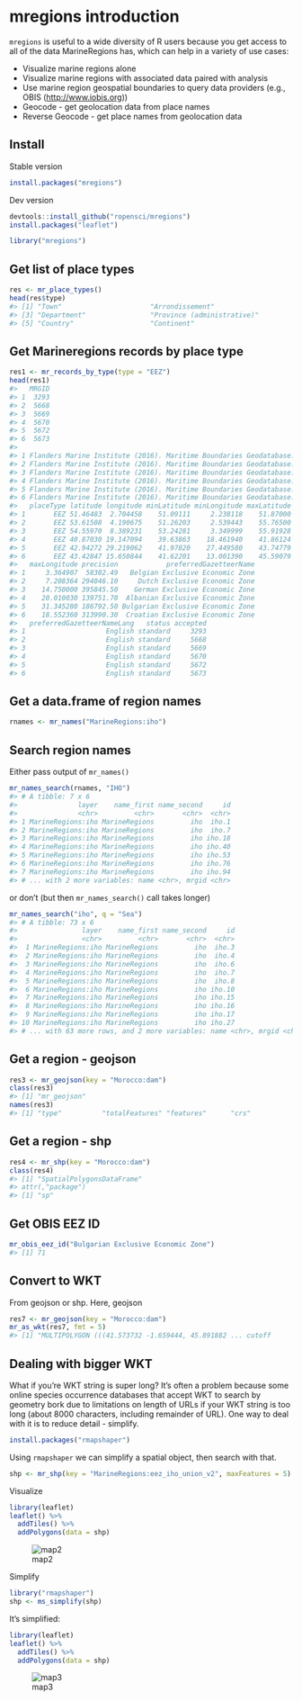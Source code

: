 <!--
%\VignetteEngine{knitr::knitr}
%\VignetteIndexEntry{mregions introduction}
%\VignetteEncoding{UTF-8}
-->



mregions introduction
=====================

`mregions` is useful to a wide diversity of R users because you get access to all of the
data MarineRegions has, which can help in a variety of use cases:

* Visualize marine regions alone
* Visualize marine regions with associated data paired with analysis
* Use marine region geospatial boundaries to query data providers (e.g., OBIS (<http://www.iobis.org>))
* Geocode - get geolocation data from place names
* Reverse Geocode - get place names from geolocation data

## Install

Stable version


```r
install.packages("mregions")
```

Dev version


```r
devtools::install_github("ropensci/mregions")
install.packages("leaflet")
```


```r
library("mregions")
```

## Get list of place types


```r
res <- mr_place_types()
head(res$type)
#> [1] "Town"                      "Arrondissement"           
#> [3] "Department"                "Province (administrative)"
#> [5] "Country"                   "Continent"
```

## Get Marineregions records by place type


```r
res1 <- mr_records_by_type(type = "EEZ")
head(res1)
#>   MRGID
#> 1  3293
#> 2  5668
#> 3  5669
#> 4  5670
#> 5  5672
#> 6  5673
#>                                                                                                                                                                                                             gazetteerSource
#> 1 Flanders Marine Institute (2016). Maritime Boundaries Geodatabase: Maritime Boundaries and Exclusive Economic Zones (200NM), version 9. Available online at http://www.marineregions.org/. http://dx.doi.org/10.14284/242
#> 2 Flanders Marine Institute (2016). Maritime Boundaries Geodatabase: Maritime Boundaries and Exclusive Economic Zones (200NM), version 9. Available online at http://www.marineregions.org/. http://dx.doi.org/10.14284/242
#> 3 Flanders Marine Institute (2016). Maritime Boundaries Geodatabase: Maritime Boundaries and Exclusive Economic Zones (200NM), version 9. Available online at http://www.marineregions.org/. http://dx.doi.org/10.14284/242
#> 4 Flanders Marine Institute (2016). Maritime Boundaries Geodatabase: Maritime Boundaries and Exclusive Economic Zones (200NM), version 9. Available online at http://www.marineregions.org/. http://dx.doi.org/10.14284/242
#> 5 Flanders Marine Institute (2016). Maritime Boundaries Geodatabase: Maritime Boundaries and Exclusive Economic Zones (200NM), version 9. Available online at http://www.marineregions.org/. http://dx.doi.org/10.14284/242
#> 6 Flanders Marine Institute (2016). Maritime Boundaries Geodatabase: Maritime Boundaries and Exclusive Economic Zones (200NM), version 9. Available online at http://www.marineregions.org/. http://dx.doi.org/10.14284/242
#>   placeType latitude longitude minLatitude minLongitude maxLatitude
#> 1       EEZ 51.46483  2.704458    51.09111     2.238118    51.87000
#> 2       EEZ 53.61508  4.190675    51.26203     2.539443    55.76500
#> 3       EEZ 54.55970  8.389231    53.24281     3.349999    55.91928
#> 4       EEZ 40.87030 19.147094    39.63863    18.461940    41.86124
#> 5       EEZ 42.94272 29.219062    41.97820    27.449580    43.74779
#> 6       EEZ 43.42847 15.650844    41.62201    13.001390    45.59079
#>   maxLongitude precision            preferredGazetteerName
#> 1     3.364907  58302.49   Belgian Exclusive Economic Zone
#> 2     7.208364 294046.10     Dutch Exclusive Economic Zone
#> 3    14.750000 395845.50    German Exclusive Economic Zone
#> 4    20.010030 139751.70  Albanian Exclusive Economic Zone
#> 5    31.345280 186792.50 Bulgarian Exclusive Economic Zone
#> 6    18.552360 313990.30  Croatian Exclusive Economic Zone
#>   preferredGazetteerNameLang   status accepted
#> 1                    English standard     3293
#> 2                    English standard     5668
#> 3                    English standard     5669
#> 4                    English standard     5670
#> 5                    English standard     5672
#> 6                    English standard     5673
```

## Get a data.frame of region names


```r
rnames <- mr_names("MarineRegions:iho")
```

## Search region names

Either pass output of `mr_names()`


```r
mr_names_search(rnames, "IHO")
#> # A tibble: 7 x 6
#>               layer    name_first name_second     id
#>               <chr>         <chr>       <chr>  <chr>
#> 1 MarineRegions:iho MarineRegions         iho  iho.1
#> 2 MarineRegions:iho MarineRegions         iho  iho.7
#> 3 MarineRegions:iho MarineRegions         iho iho.18
#> 4 MarineRegions:iho MarineRegions         iho iho.40
#> 5 MarineRegions:iho MarineRegions         iho iho.53
#> 6 MarineRegions:iho MarineRegions         iho iho.76
#> 7 MarineRegions:iho MarineRegions         iho iho.94
#> # ... with 2 more variables: name <chr>, mrgid <chr>
```

or don't (but then `mr_names_search()` call takes longer)


```r
mr_names_search("iho", q = "Sea")
#> # A tibble: 73 x 6
#>                layer    name_first name_second     id
#>                <chr>         <chr>       <chr>  <chr>
#>  1 MarineRegions:iho MarineRegions         iho  iho.3
#>  2 MarineRegions:iho MarineRegions         iho  iho.4
#>  3 MarineRegions:iho MarineRegions         iho  iho.6
#>  4 MarineRegions:iho MarineRegions         iho  iho.7
#>  5 MarineRegions:iho MarineRegions         iho  iho.8
#>  6 MarineRegions:iho MarineRegions         iho iho.10
#>  7 MarineRegions:iho MarineRegions         iho iho.15
#>  8 MarineRegions:iho MarineRegions         iho iho.16
#>  9 MarineRegions:iho MarineRegions         iho iho.17
#> 10 MarineRegions:iho MarineRegions         iho iho.27
#> # ... with 63 more rows, and 2 more variables: name <chr>, mrgid <chr>
```

## Get a region - geojson


```r
res3 <- mr_geojson(key = "Morocco:dam")
class(res3)
#> [1] "mr_geojson"
names(res3)
#> [1] "type"          "totalFeatures" "features"      "crs"
```

## Get a region - shp


```r
res4 <- mr_shp(key = "Morocco:dam")
class(res4)
#> [1] "SpatialPolygonsDataFrame"
#> attr(,"package")
#> [1] "sp"
```

## Get OBIS EEZ ID


```r
mr_obis_eez_id("Bulgarian Exclusive Economic Zone")
#> [1] 71
```

## Convert to WKT

From geojson or shp. Here, geojson


```r
res7 <- mr_geojson(key = "Morocco:dam")
mr_as_wkt(res7, fmt = 5)
#> [1] "MULTIPOLYGON (((41.573732 -1.659444, 45.891882 ... cutoff
```

## Dealing with bigger WKT

What if you're WKT string is super long?  It's often a problem because some online species occurrence databases that accept WKT to search by geometry bork due to
limitations on length of URLs if your WKT string is too long (about 8000 characters,
including remainder of URL). One way to deal with it is to reduce detail - simplify.


```r
install.packages("rmapshaper")
```

Using `rmapshaper` we can simplify a spatial object, then search with that.


```r
shp <- mr_shp(key = "MarineRegions:eez_iho_union_v2", maxFeatures = 5)
```

Visualize


```r
library(leaflet)
leaflet() %>%
  addTiles() %>%
  addPolygons(data = shp)
```

![map2](figure/complex.png)

Simplify


```r
library("rmapshaper")
shp <- ms_simplify(shp)
```

It's simplified:


```r
library(leaflet)
leaflet() %>%
  addTiles() %>%
  addPolygons(data = shp)
```

![map3](figure/simple.png)

[mr]: https://github.com/ropensci/mregions
